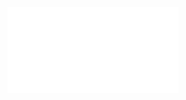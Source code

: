 <div class="responsive-iframe">
  <iframe src="DiegoGomes_Resume_Github_2024.pdf" frameborder="0"></iframe>
</div>